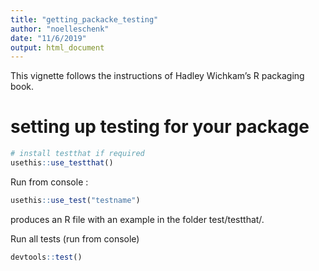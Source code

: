 ```yaml
---
title: "getting_packacke_testing"
author: "noelleschenk"
date: "11/6/2019"
output: html_document
---
```


This vignette follows the instructions of Hadley Wichkam's R packaging book.

# setting up testing for your package
```r
# install testthat if required
usethis::use_testthat()
```
Run from console : 
```r
usethis::use_test("testname")
```
produces an R file with an example in the folder test/testthat/.


Run all tests (run from console)
```r
devtools::test()
```

